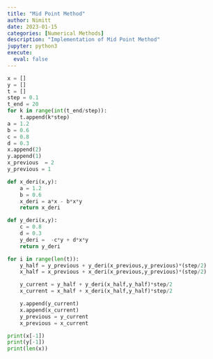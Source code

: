 ```yaml
---
title: "Mid Point Method"
author: Nimitt
date: 2023-01-15
categories: [Numerical Methods]
description: "Implementation of Mid Point Method"
jupyter: python3
execute:
  eval: false  
---
```


```python
x = []
y = []
t = []
step = 0.1
t_end = 20
for k in range(int(t_end/step)):
    t.append(k*step)
a = 1.2 
b = 0.6
c = 0.8
d = 0.3
x.append(2)
y.append(1)
x_previous  = 2
y_previous = 1

def x_deri(x,y):
    a = 1.2 
    b = 0.6
    x_deri = a*x - b*x*y
    return x_deri

def y_deri(x,y):
    c = 0.8
    d = 0.3
    y_deri =  -c*y + d*x*y
    return y_deri

for i in range(len(t)):
    y_half = y_previous + y_deri(x_previous,y_previous)*(step/2)
    x_half = x_previous + x_deri(x_previous,y_previous)*(step/2)

    y_current = y_half + y_deri(x_half,y_half)*step/2
    x_current = x_half + x_deri(x_half,y_half)*step/2

    y.append(y_current)
    x.append(x_current)
    y_previous = y_current
    x_previous = x_current

print(x[-1])
print(y[-1])
print(len(x))
```

